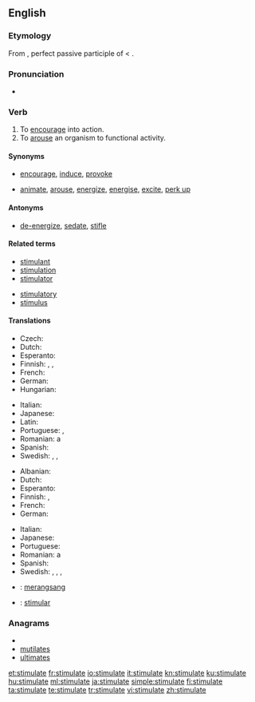==English==

===Etymology===
From {{etyl|la}} {{term|stimulatus|stimulātus|lang=la}}, perfect passive participle of {{term|stimulo|stimulō|goad on|lang=la}} < {{etyl|la}} {{term|stimulus||goad|lang=la}}.

===Pronunciation===
* {{audio|En-us-stimulate.ogg|Audio (US)}}

===Verb===
{{en-verb|stimulat|ing}}

# To [[encourage]] into action.
# To [[arouse]] an organism to functional activity.

====Synonyms====
* {{sense|encourage}} [[encourage]], [[induce]], [[provoke]]
* {{sense|arouse}} [[animate]], [[arouse]], [[energize]], [[energise]], [[excite]], [[perk up]]

====Antonyms====
* {{sense|arouse}} [[de-energize]], [[sedate]], [[stifle]]

====Related terms====
{{top2}}
* [[stimulant]]
* [[stimulation]]
* [[stimulator]]
{{mid2}}
* [[stimulatory]]
* [[stimulus]]
{{bottom}}

====Translations====
{{trans-top|to encourage into action}}
* Czech: {{t-|cs|podnítit}}
* Dutch: {{t+|nl|stimuleren}}
* Esperanto: {{t-|eo|stimuli|xs=Esperanto}}
* Finnish: {{t-|fi|stimuloida}}, {{t+|fi|yllyttää}}, {{t+|fi|ärsyttää}}
* French: {{t+|fr|stimuler}}
* German: {{t-|de|stimulieren}}
* Hungarian: {{t|hu|elősegít}}
{{trans-mid}}
* Italian: {{t-|it|stimulare}}
* Japanese: {{t|ja|刺激する|tr=しげきする, shigeki-suru}}
* Latin: {{t-|la|commoveo|alt=commoveō}}
* Portuguese: {{t+|pt|estimular}}, {{t+|pt|incentivar}}
* Romanian: a {{t+|ro|stimula}}
* Spanish: {{t-|es|estimular}}
* Swedish: {{t-|sv|egga}}, {{t+|sv|reta}}, {{t|sv|sporra}}
{{trans-bottom}}

{{trans-top|to arouse an organism to functional activity}}
* Albanian: {{t|sq|stimuloj|xs=Albanian}}
* Dutch: {{t+|nl|stimuleren}}
* Esperanto: {{t-|eo|stimuli|xs=Esperanto}}
* Finnish: {{t-|fi|stimuloida}}, {{t+|fi|kiihottaa}}
* French: {{t+|fr|stimuler}}
* German: {{t-|de|stimulieren}}
{{trans-mid}}
* Italian: {{t-|it|stimulare}}
* Japanese: {{t|ja|刺激する|tr=しげきする, shigeki-suru}}
* Portuguese: {{t+|pt|estimular}}
* Romanian: a {{t+|ro|stimula}}
* Spanish: {{t-|es|estimular}}
* Swedish: {{t|sv|ge näring åt}}, {{t|sv|pigga upp}}, {{t+|sv|stimulera}}, {{t+|sv|väcka}}
{{trans-bottom}}

{{checktrans-top}}
* {{ttbc|Indonesian}}: [[rangsang|merangsang]]
* {{ttbc|Interlingua}}: [[stimular]]
{{trans-bottom}}

===Anagrams===
* {{alphagram|aeilmsttu}}
* [[mutilates#English|mutilates]]
* [[ultimates#English|ultimates]]

[[et:stimulate]]
[[fr:stimulate]]
[[io:stimulate]]
[[it:stimulate]]
[[kn:stimulate]]
[[ku:stimulate]]
[[hu:stimulate]]
[[ml:stimulate]]
[[ja:stimulate]]
[[simple:stimulate]]
[[fi:stimulate]]
[[ta:stimulate]]
[[te:stimulate]]
[[tr:stimulate]]
[[vi:stimulate]]
[[zh:stimulate]]